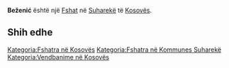 {{Fshat në Kosovës
 | Emri                = Beženić
| srp_N_name = Beženić
| srp_N_FULL_NAME_RO = Beženić
| srp_N_FULL_NAME_ND_RO = Bezenic
| srp_N_SORT_NAME_RG = BEZENIC
| srp_N_FULL_NAME_RG = Beženić
| srp_N_FULL_NAME_ND_RG = Bezenic

 | Emri (Rasa dhanore) = 
 | Figura              = 
 | Shteti              = Kosovo
 | Komuna              = Suharekë
 | Kodi postar         = 
 | Sipërfaqja          = 

 | Popullsia           = 

 | Regj. i popullsisë  = 
 | Dend. e popullsisë  = 
 | Faqja zyrtare       = 
 <!--- Koordinatat ----> 
 | Gjerësia            = 42.665833
 | Gjatësia            = 20.805556
 | Lartësia            = 
}}
'''Beženić''' është një [[Fshat]] në [[Suharekë]] të [[Kosovës]].

<!-- == Gjeografia == -->
<!-- == Historia == -->
<!-- == Demografia == -->
== Shih edhe ==
{{Komuna Suharekë}}
{{Kosovo-Administrata-Cung}}

[[Kategoria:Fshatra në Kosovës]]
[[Kategoria:Fshatra në Kommunes Suharekë]]
[[Kategoria:Vendbanime në Kosovës]]